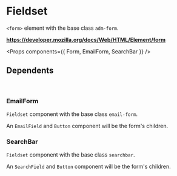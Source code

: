 <!-- Packages -->

<!-- Components -->

<!-- Metadata -->
<Meta title='Molecules/Form' component={Form} />  

# Fieldset

`<form>` element with the base class `adm-form`.  

**https://developer.mozilla.org/docs/Web/HTML/Element/form**

<Props components={{ Form, EmailForm, SearchBar }} />

## Dependents

<br/>

### EmailForm

`Fieldset` component with the base class `email-form`.

An `EmailField` and `Button` component will be the form's children.

<Preview>
  <Story name='Email'>
    <EmailForm />
  </Story>
</Preview>

### SearchBar

`Fieldset` component with the base class `searchbar`.

An `SearchField` and `Button` component will be the form's children.

<Preview>
  <Story name='Search'>
    <SearchBar />
  </Story>
</Preview>